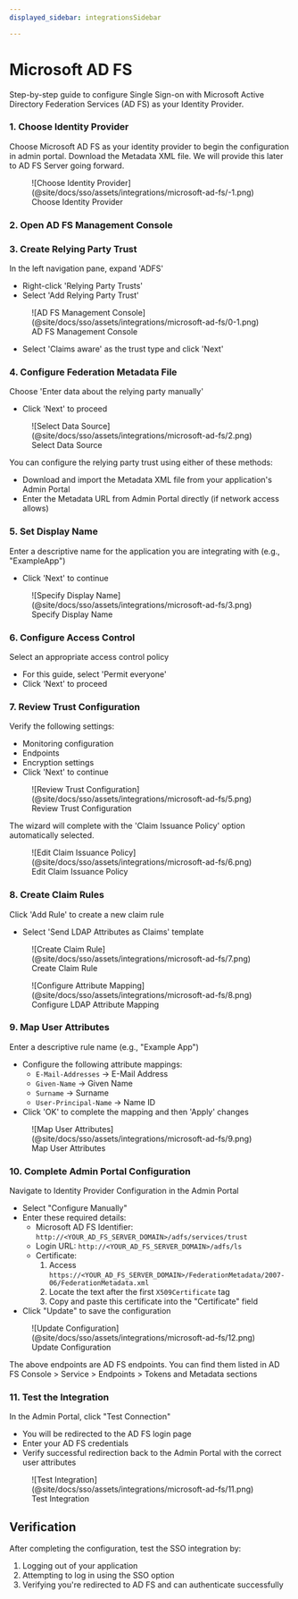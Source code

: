 ```yaml
---
displayed_sidebar: integrationsSidebar

---
```


# Microsoft AD FS

<Subtitle>
  Step-by-step guide to configure Single Sign-on with Microsoft Active Directory Federation Services (AD FS) as your Identity Provider.
</Subtitle>

### 1. Choose Identity Provider

Choose Microsoft AD FS as your identity provider to begin the configuration in admin portal. Download the Metadata XML file. We will provide this later to AD FS Server going forward.

<figure className="limited-width">
  ![Choose Identity Provider](@site/docs/sso/assets/integrations/microsoft-ad-fs/-1.png)
  <figcaption>Choose Identity Provider</figcaption>
</figure>

### 2. Open AD FS Management Console

### 3. Create Relying Party Trust

In the left navigation pane, expand 'ADFS'
- Right-click 'Relying Party Trusts'
- Select 'Add Relying Party Trust'

<figure className="limited-width">
  ![AD FS Management Console](@site/docs/sso/assets/integrations/microsoft-ad-fs/0-1.png)
  <figcaption>AD FS Management Console</figcaption>
</figure>

- Select 'Claims aware' as the trust type and click 'Next'

### 4. Configure Federation Metadata File

Choose 'Enter data about the relying party manually'
- Click 'Next' to proceed

<figure className="limited-width">
  ![Select Data Source](@site/docs/sso/assets/integrations/microsoft-ad-fs/2.png)
  <figcaption>Select Data Source</figcaption>
</figure>

You can configure the relying party trust using either of these methods:
- Download and import the Metadata XML file from your application's Admin Portal
- Enter the Metadata URL from Admin Portal directly (if network access allows)

### 5. Set Display Name

Enter a descriptive name for the application you are integrating with (e.g., "ExampleApp")
- Click 'Next' to continue

<figure className="limited-width">
  ![Specify Display Name](@site/docs/sso/assets/integrations/microsoft-ad-fs/3.png)
  <figcaption>Specify Display Name</figcaption>
</figure>

### 6. Configure Access Control

Select an appropriate access control policy
- For this guide, select 'Permit everyone'
- Click 'Next' to proceed

### 7. Review Trust Configuration

Verify the following settings:
- Monitoring configuration
- Endpoints
- Encryption settings
- Click 'Next' to continue

<figure className="limited-width">
  ![Review Trust Configuration](@site/docs/sso/assets/integrations/microsoft-ad-fs/5.png)
  <figcaption>Review Trust Configuration</figcaption>
</figure>

The wizard will complete with the 'Claim Issuance Policy' option automatically selected.

<figure className="limited-width">
  ![Edit Claim Issuance Policy](@site/docs/sso/assets/integrations/microsoft-ad-fs/6.png)
  <figcaption>Edit Claim Issuance Policy</figcaption>
</figure>

### 8. Create Claim Rules

Click 'Add Rule' to create a new claim rule
- Select 'Send LDAP Attributes as Claims' template

<figure className="limited-width">
  ![Create Claim Rule](@site/docs/sso/assets/integrations/microsoft-ad-fs/7.png)
  <figcaption>Create Claim Rule</figcaption>
</figure>

<figure className="limited-width">
  ![Configure Attribute Mapping](@site/docs/sso/assets/integrations/microsoft-ad-fs/8.png)
  <figcaption>Configure LDAP Attribute Mapping</figcaption>
</figure>

### 9. Map User Attributes

Enter a descriptive rule name (e.g., "Example App")
- Configure the following attribute mappings:
  - `E-Mail-Addresses` → E-Mail Address
  - `Given-Name` → Given Name
  - `Surname` → Surname
  - `User-Principal-Name` → Name ID
- Click 'OK' to complete the mapping and then 'Apply' changes

<figure className="limited-width">
  ![Map User Attributes](@site/docs/sso/assets/integrations/microsoft-ad-fs/9.png)
  <figcaption>Map User Attributes</figcaption>
</figure>

### 10. Complete Admin Portal Configuration

Navigate to Identity Provider Configuration in the Admin Portal
- Select "Configure Manually"
- Enter these required details:
  - Microsoft AD FS Identifier: `http://<YOUR_AD_FS_SERVER_DOMAIN>/adfs/services/trust`
  - Login URL: `http://<YOUR_AD_FS_SERVER_DOMAIN>/adfs/ls`
  - Certificate:
    1. Access `https://<YOUR_AD_FS_SERVER_DOMAIN>/FederationMetadata/2007-06/FederationMetadata.xml`
    2. Locate the text after the first `X509Certificate` tag
    3. Copy and paste this certificate into the "Certificate" field
- Click "Update" to save the configuration

<figure className="limited-width">
  ![Update Configuration](@site/docs/sso/assets/integrations/microsoft-ad-fs/12.png)
  <figcaption>Update Configuration</figcaption>
</figure>

The above endpoints are AD FS endpoints. You can find them listed in AD FS Console > Service > Endpoints > Tokens and Metadata sections

### 11. Test the Integration

In the Admin Portal, click "Test Connection"
- You will be redirected to the AD FS login page
- Enter your AD FS credentials
- Verify successful redirection back to the Admin Portal with the correct user attributes

<figure className="limited-width">
  ![Test Integration](@site/docs/sso/assets/integrations/microsoft-ad-fs/11.png)
  <figcaption>Test Integration</figcaption>
</figure>

## Verification

After completing the configuration, test the SSO integration by:

1. Logging out of your application
2. Attempting to log in using the SSO option
3. Verifying you're redirected to AD FS and can authenticate successfully
